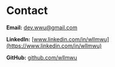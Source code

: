 
<Banner>

# Contact

</Banner>

**Email:** [dev.wwu@gmail.com](mailto:dev.wwu@gmail.com)

**LinkedIn:** [www.linkedin.com/in/wllmwu](https://www.linkedin.com/in/wllmwu)

**GitHub:** [github.com/wllmwu](https://github.com/wllmwu)
